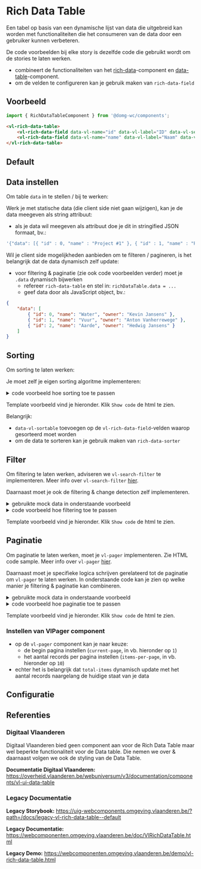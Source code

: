 

# Rich Data Table

Een tabel op basis van een dynamische lijst van data die uitgebreid kan worden met functionaliteiten die het consumeren van de data door een gebruiker kunnen verbeteren.

De code voorbeelden bij elke story is dezelfde code die gebruikt wordt om de stories te laten werken.

-   combineert de functionaliteiten van het [rich-data](?path=/docs/components-rich-data--rich-data-default)-component en [data-table](?path=/docs/elements-data-table--data-table-default)-component.
-   om de velden te configureren kan je gebruik maken van `rich-data-field`

## Voorbeeld

```js
import { RichDataTableComponent } from '@domg-wc/components';
```

```html
<vl-rich-data-table>
    <vl-rich-data-field data-vl-name="id" data-vl-label="ID" data-vl-selector="id"></vl-rich-data-field>
    <vl-rich-data-field data-vl-name="name" data-vl-label="Naam" data-vl-selector="name"></vl-rich-data-field>
</vl-rich-data-table>
```

## Default

<DocsStory id="components-rich-data-table--rich-data-table-default" />

## Data instellen

Om table `data` in te stellen / bij te werken:

Werk je met statische data (die client side niet gaan wijzigen), kan je de data meegeven als string attribuut:

-   als je data wil meegeven als attribuut doe je dit in stringified JSON formaat, bv.:

```js
'{"data": [{ "id" : 0, "name" : "Project #1" }, { "id" : 1, "name" : "Project #2"}]}';
```

Wil je client side mogelijkheden aanbieden om te filteren / pagineren, is het belangrijk dat de data dynamisch zelf update:

-   voor filtering & paginatie (zie ook code voorbeelden verder) moet je `.data` dynamisch bijwerken
    -   refereer `rich-data-table` en stel in: `richDataTable.data = ...`
    -   geef data door als JavaScript object, bv.:

```json
{
    "data": [
        { "id": 0, "name": "Water", "owner": "Kevin Jansens" },
        { "id": 1, "name": "Vuur", "owner": "Anton Vanherrewege" },
        { "id": 2, "name": "Aarde", "owner": "Hedwig Jansens" }
    ]
}
```

<Meta title="components/rich-data-table" component={VlRichDataTable} />

## Sorting

Om sorting te laten werken:

Je moet zelf je eigen sorting algoritme implementeren:

<details>
    <summary>code voorbeeld hoe sorting toe te passen</summary>
    <Source code={sortingRichTableImplementation} language="ts" dark={true} />
</details>

Template voorbeeld vind je hieronder. Klik `Show code` de html te zien.

Belangrijk:

-   `data-vl-sortable` toevoegen op de `vl-rich-data-field`-velden waarop gesorteerd moet worden
-   om de data te sorteren kan je gebruik maken van `rich-data-sorter`

<DocsStory id="components-rich-data-table--rich-data-table-sorting" />

## Filter

Om filtering te laten werken, adviseren we `vl-search-filter` te implementeren.
Meer info over `vl-search-filter` [hier](?path=/docs/elements-search-filter--search-filter-default).

Daarnaast moet je ook de filtering & change detection zelf implementeren.

<details>
    <summary>gebruikte mock data in onderstaande voorbeeld</summary>
    <Source code={richDataFilterData} language="ts" dark={true} />
</details>

<details>
    <summary>code voorbeeld hoe filtering toe te passen</summary>
    <Source code={filterRichTableImplementation} language="ts" dark={true} />
</details>

Template voorbeeld vind je hieronder. Klik `Show code` de html te zien.

<DocsStory id="components-rich-data-table--rich-data-table-filter" />

## Paginatie

Om paginatie te laten werken, moet je `vl-pager` implementeren. Zie HTML code sample.
Meer info over `vl-pager` [hier](?path=/docs/components-pager--pager-default).

Daarnaast moet je specifieke logica schrijven gerelateerd tot de paginatie om `vl-pager` te laten werken.
In onderstaande code kan je zien op welke manier je filtering & paginatie kan combineren.

<details>
    <summary>gebruikte mock data in onderstaande voorbeeld</summary>
    <Source code={richDataFilterPagerData} language="ts" dark={true} />
</details>

<details>
    <summary>code voorbeeld hoe paginatie toe te passen</summary>
    <Source code={paginationRichTableImplementation} language="ts" dark={true} />
</details>

Template voorbeeld vind je hieronder. Klik `Show code` de html te zien.

### Instellen van VlPager component

-   op de `vl-pager` component kan je naar keuze:
    -   de begin pagina instellen (`current-page`, in vb. hieronder op `1`)
    -   het aantal records per pagina instellen (`items-per-page`, in vb. hieronder op `10`)
-   echter het is belangrijk dat `total-items` dynamisch update met het aantal records naargelang de huidige staat van je data

<DocsStory id="components-rich-data-table--rich-data-table-filter-and-pagination" />

## Configuratie

<ArgsTable story={PRIMARY_STORY} />

## Referenties

### Digitaal Vlaanderen

Digitaal Vlaanderen bied geen component aan voor de Rich Data Table maar wel beperkte functionaliteit voor de Data table.
Die nemen we over & daarnaast volgen we ook de styling van de Data Table.

**Documentatie Digitaal Vlaanderen:** https://overheid.vlaanderen.be/webuniversum/v3/documentation/components/vl-ui-data-table

### Legacy Documentatie

**Legacy Storybook:** https://uig-webcomponents.omgeving.vlaanderen.be/?path=/docs/legacy-vl-rich-data-table--default

**Legacy Documentatie:** https://webcomponenten.omgeving.vlaanderen.be/doc/VlRichDataTable.html

**Legacy Demo:** https://webcomponenten.omgeving.vlaanderen.be/demo/vl-rich-data-table.html
